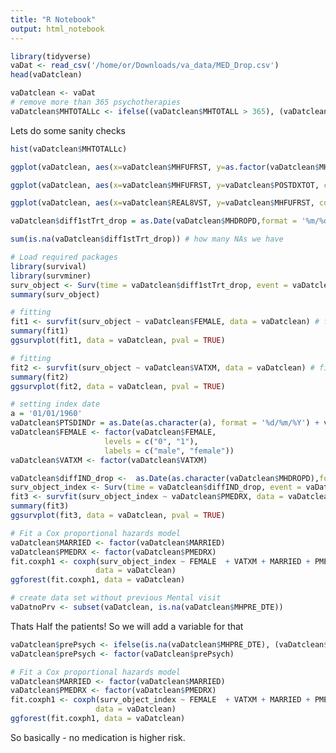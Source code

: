 ```yaml
---
title: "R Notebook"
output: html_notebook
---
```


```r
library(tidyverse)
vaDat <- read_csv('/home/or/Downloads/va_data/MED_Drop.csv')
head(vaDatclean)
```

```r
vaDatclean <- vaDat
# remove more than 365 psychotherapies
vaDatclean$MHTOTALLc <- ifelse((vaDatclean$MHTOTALL > 365), (vaDatclean$MHTOTALLc = 365), (vaDatclean$MHTOTALLc = vaDatclean$MHTOTALL))


```
Lets do some sanity checks
```r
hist(vaDatclean$MHTOTALLc)

```


```r
ggplot(vaDatclean, aes(x=vaDatclean$MHFUFRST, y=as.factor(vaDatclean$MHDROP), color=as.factor(vaDatclean$FEMALE))) + geom_boxplot()

ggplot(vaDatclean, aes(x=vaDatclean$MHFUFRST, y=vaDatclean$POSTDXTOT, color=as.factor(vaDatclean$FEMALE))) + geom_point()
```
```r
ggplot(vaDatclean, aes(x=vaDatclean$REAL8VST, y=vaDatclean$MHFUFRST, color=as.factor(vaDatclean$FEMALE))) + geom_point()

```

```r
vaDatclean$diff1stTrt_drop = as.Date(vaDatclean$MHDROPD,format = '%m/%d/%Y') - as.Date(as.character(vaDatclean$MHPRE_DTE),format = '%m/%d/%Y') 

sum(is.na(vaDatclean$diff1stTrt_drop)) # how many NAs we have
```

```r
# Load required packages
library(survival)
library(survminer)
surv_object <- Surv(time = vaDatclean$diff1stTrt_drop, event = vaDatclean$MHDROP)
summary(surv_object)
```

```r
# fitting
fit1 <- survfit(surv_object ~ vaDatclean$FEMALE, data = vaDatclean) # fit the analysis with gender
summary(fit1)
ggsurvplot(fit1, data = vaDatclean, pval = TRUE)
```

```r
# fitting
fit2 <- survfit(surv_object ~ vaDatclean$VATXM, data = vaDatclean) # fit the analysis with gender
summary(fit2)
ggsurvplot(fit2, data = vaDatclean, pval = TRUE)
```
```r
# setting index date
a = '01/01/1960'
vaDatclean$PTSDINDr = as.Date(as.character(a), format = '%d/%m/%Y') + vaDatclean$PTSDIND
vaDatclean$FEMALE <- factor(vaDatclean$FEMALE, 
                     levels = c("0", "1"), 
                     labels = c("male", "female"))
vaDatclean$VATXM <- factor(vaDatclean$VATXM)
```

```r
vaDatclean$diffIND_drop <-  as.Date(as.character(vaDatclean$MHDROPD),format = '%m/%d/%Y')  - as.Date(vaDatclean$PTSDINDr,format = '%Y/%m/%d')
surv_object_index <- Surv(time = vaDatclean$diffIND_drop, event = vaDatclean$MHDROP)
fit3 <- survfit(surv_object_index ~ vaDatclean$PMEDRX, data = vaDatclean) # fit the analysis with gender
summary(fit3)
ggsurvplot(fit3, data = vaDatclean, pval = TRUE)
```

```r
# Fit a Cox proportional hazards model
vaDatclean$MARRIED <- factor(vaDatclean$MARRIED)
vaDatclean$PMEDRX <- factor(vaDatclean$PMEDRX)
fit.coxph1 <- coxph(surv_object_index ~ FEMALE  + VATXM + MARRIED + PMEDRX, 
                   data = vaDatclean)
ggforest(fit.coxph1, data = vaDatclean)
```

```r
# create data set without previous Mental visit
vaDatnoPrv <- subset(vaDatclean, is.na(vaDatclean$MHPRE_DTE))
```
Thats Half the patients!
So we will add a variable for that
```r
vaDatclean$prePsych <- ifelse(is.na(vaDatclean$MHPRE_DTE), (vaDatclean$prePsych = 'no') , (vaDatclean$prePsych = 'yes'))
vaDatclean$prePsych <- factor(vaDatclean$prePsych)
```
```r
# Fit a Cox proportional hazards model
vaDatclean$MARRIED <- factor(vaDatclean$MARRIED)
vaDatclean$PMEDRX <- factor(vaDatclean$PMEDRX)
fit.coxph1 <- coxph(surv_object_index ~ FEMALE  + VATXM + MARRIED + PMEDRX + prePsych, 
                   data = vaDatclean)
ggforest(fit.coxph1, data = vaDatclean)
```

So basically - no medication is higher risk. 